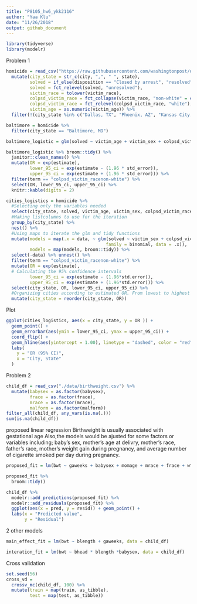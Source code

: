```yaml
---
title: "P8105_hw6_ykk2116"
author: "Yaa Klu"
date: "11/26/2018"
output: github_document
---
```



```r
library(tidyverse)
library(modelr)
```

Problem 1

```r
homicide = read_csv("https://raw.githubusercontent.com/washingtonpost/data-homicides/master/homicide-data.csv", col_names = TRUE) %>% 
  mutate(city_state = str_c(city, ",", " ", state),
         solved = if_else(disposition == "Closed by arrest", "resolved", "unresolved"),
         solved = fct_relevel(solved, "unresolved"),
         victim_race = tolower(victim_race),
         colpsd_victim_race = fct_collapse(victim_race, "non-white" = c("asian","black", "hispanic", "other", "unknown")),
         colpsd_victim_race = fct_relevel(colpsd_victim_race, "white"),
         victim_age = as.numeric(victim_age)) %>% 
  filter(!(city_state %in% c("Dallas, TX", "Phoenix, AZ", "Kansas City, MO", "Tulsa, AL")))
```



```r
baltimore = homicide %>% 
  filter(city_state == "Baltimore, MD")

baltimore_logistic = glm(solved ~ victim_age + victim_sex + colpsd_victim_race, data = baltimore, family = binomial())

```


```r

baltimore_logistic %>% broom::tidy() %>% 
  janitor::clean_names() %>% 
  mutate(OR = exp(estimate),
         lower_95_ci = exp(estimate - (1.96 * std_error)),
         upper_95_ci = exp(estimate + (1.96 * std_error))) %>% 
  filter(term == "colpsd_victim_racenon-white") %>% 
  select(OR, lower_95_ci, upper_95_ci) %>% 
  knitr::kable(digits = 2)


```


```r
cities_logistics = homicide %>% 
  #Selecting only the variables needed
  select(city_state, solved, victim_age, victim_sex, colpsd_victim_race) %>%
  #Making listcolumns to use for the iteration
  group_by(city_state) %>% 
  nest() %>% 
  #Using maps to iterate the glm and tidy functions
  mutate(models = map(.x = data, ~ glm(solved ~ victim_sex + colpsd_victim_race + victim_age, 
                                      family = binomial, data = .x)),
         models = map(models, broom::tidy)) %>% 
  select(-data) %>% unnest() %>% 
  filter(term == "colpsd_victim_racenon-white") %>% 
  mutate(OR = exp(estimate),
  # Calculating the 95% confidence intervals
         lower_95_ci = exp(estimate - (1.96*std.error)),
         upper_95_ci = exp(estimate + (1.96*std.error))) %>% 
  select(city_state, OR, lower_95_ci, upper_95_ci) %>% 
  #Organizing cities according to estimated OR. From lowest to highest
  mutate(city_state = reorder(city_state, OR))
```

Plot
```r
ggplot(cities_logistics, aes(x = city_state, y = OR )) + 
  geom_point() + 
  geom_errorbar(aes(ymin = lower_95_ci, ymax = upper_95_ci)) + 
  coord_flip() +
  geom_hline(aes(yintercept = 1.00), linetype = "dashed", color = "red") + 
  labs(
    y = "OR (95% CI)",
    x = "City, State"
  )
```


Problem 2
```r
child_df = read_csv("./data/birthweight.csv") %>% 
  mutate(babysex = as.factor(babysex),
         frace = as.factor(frace),
         mrace = as.factor(mrace),
         malform = as.factor(malform))
filter_all(child_df, any_vars(is.na(.))) 
sum(is.na(child_df))
```


proposed linear regression
Birthweight is usually associated with gestational age
Also,the models would be ajusted for some factors or variables including; baby's sex, mother's age at delivry, mother's race, father's race, mother's weight gain during pregnancy,  and average number of cigarette smoked per day during pregnancy. 

```r
proposed_fit = lm(bwt ~ gaweeks + babysex + momage + mrace + frace + wtgain +  smoken, data = child_df)

proposed_fit %>% 
  broom::tidy() 
```



```r
child_df %>% 
  modelr::add_predictions(proposed_fit) %>% 
  modelr::add_residuals(proposed_fit) %>% 
  ggplot(aes(x = pred, y = resid)) + geom_point() +
  labs(x = "Predicted value", 
       y = "Residual")
```


2 other models
```r
main_effect_fit = lm(bwt ~ blength + gaweeks, data = child_df)

interation_fit = lm(bwt ~ bhead * blength *babysex, data = child_df)


```


Cross validation

```r
set.seed(56)
cross_vd =
  crossv_mc(child_df, 100) %>% 
  mutate(train = map(train, as_tibble),
         test = map(test, as_tibble))
```



```r




```

